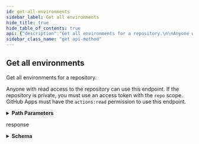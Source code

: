 ```yaml
---
id: get-all-environments
sidebar_label: Get all environments
hide_title: true
hide_table_of_contents: true
api: {"description":"Get all environments for a repository.\n\nAnyone with read access to the repository can use this endpoint. If the repository is private, you must use an access token with the `repo` scope. GitHub Apps must have the `actions:read` permission to use this endpoint.","externalDocs":{"description":"API method documentation","url":"https://docs.github.com/rest/reference/repos#get-all-environments"},"operationId":"repos/get-all-environments","parameters":[{"in":"path","name":"owner","required":true,"schema":{"type":"string"}},{"in":"path","name":"repo","required":true,"schema":{"type":"string"}}],"responses":{"200":{"content":{"application/json":{"examples":{"default":{"value":{"environments":[{"created_at":"2020-11-23T22:00:40.000Z","deployment_branch_policy":{"custom_branch_policies":true,"protected_branches":false},"html_url":"https://github.com/github/hello-world/deployments/activity_log?environments_filter=staging","id":161088068,"name":"staging","node_id":"MDExOkVudmlyb25tZW50MTYxMDg4MDY4","protection_rules":[{"id":3736,"node_id":"MDQ6R2F0ZTM3MzY=","type":"wait_timer","wait_timer":30},{"id":3755,"node_id":"MDQ6R2F0ZTM3NTU=","reviewers":[{"reviewer":{"avatar_url":"https://github.com/images/error/octocat_happy.gif","events_url":"https://api.github.com/users/octocat/events{/privacy}","followers_url":"https://api.github.com/users/octocat/followers","following_url":"https://api.github.com/users/octocat/following{/other_user}","gists_url":"https://api.github.com/users/octocat/gists{/gist_id}","gravatar_id":"","html_url":"https://github.com/octocat","id":1,"login":"octocat","node_id":"MDQ6VXNlcjE=","organizations_url":"https://api.github.com/users/octocat/orgs","received_events_url":"https://api.github.com/users/octocat/received_events","repos_url":"https://api.github.com/users/octocat/repos","site_admin":false,"starred_url":"https://api.github.com/users/octocat/starred{/owner}{/repo}","subscriptions_url":"https://api.github.com/users/octocat/subscriptions","type":"User","url":"https://api.github.com/users/octocat"},"type":"User"},{"reviewer":{"description":"A great team.","html_url":"https://github.com/orgs/github/teams/justice-league","id":1,"members_url":"https://api.github.com/teams/1/members{/member}","name":"Justice League","node_id":"MDQ6VGVhbTE=","permission":"admin","privacy":"closed","repositories_url":"https://api.github.com/teams/1/repos","slug":"justice-league","url":"https://api.github.com/teams/1"},"type":"Team"}],"type":"required_reviewers"},{"id":3756,"node_id":"MDQ6R2F0ZTM3NTY=","type":"branch_policy"}],"updated_at":"2020-11-23T22:00:40.000Z","url":"https://api.github.com/repos/github/hello-world/environments/staging"}],"total_count":1}}},"schema":{"properties":{"environments":{"items":{"description":"Details of a deployment environment","properties":{"created_at":{"description":"The time that the environment was created, in ISO 8601 format.","example":"2020-11-23T22:00:40.000Z","format":"date-time","type":"string"},"deployment_branch_policy":{"description":"The type of deployment branch policy for this environment. To allow all branches to deploy, set to `null`.","nullable":true,"properties":{"custom_branch_policies":{"description":"Whether only branches that match the specified name patterns can deploy to this environment.  If `custom_branch_policies` is `true`, `protected_branches` must be `false`; if `custom_branch_policies` is `false`, `protected_branches` must be `true`.","type":"boolean"},"protected_branches":{"description":"Whether only branches with branch protection rules can deploy to this environment. If `protected_branches` is `true`, `custom_branch_policies` must be `false`; if `protected_branches` is `false`, `custom_branch_policies` must be `true`.","type":"boolean"}},"required":["protected_branches","custom_branch_policies"],"type":"object"},"html_url":{"example":"https://github.com/github/hello-world/deployments/activity_log?environments_filter=staging","type":"string"},"id":{"description":"The id of the environment.","example":56780428,"type":"integer"},"name":{"description":"The name of the environment.","example":"staging","type":"string"},"node_id":{"example":"MDExOkVudmlyb25tZW50NTY3ODA0Mjg=","type":"string"},"protection_rules":{"items":{"anyOf":[{"properties":{"id":{"example":3515,"type":"integer"},"node_id":{"example":"MDQ6R2F0ZTM1MTU=","type":"string"},"type":{"example":"wait_timer","type":"string"},"wait_timer":{"description":"The amount of time to delay a job after the job is initially triggered. The time (in minutes) must be an integer between 0 and 43,200 (30 days).","example":30,"type":"integer"}},"required":["id","node_id","type"],"type":"object"},{"properties":{"id":{"example":3755,"type":"integer"},"node_id":{"example":"MDQ6R2F0ZTM3NTU=","type":"string"},"reviewers":{"description":"The people or teams that may approve jobs that reference the environment. You can list up to six users or teams as reviewers. The reviewers must have at least read access to the repository. Only one of the required reviewers needs to approve the job for it to proceed.","items":{"properties":{"reviewer":{"anyOf":[{"description":"Simple User","nullable":true,"properties":{"avatar_url":{"example":"https://github.com/images/error/octocat_happy.gif","format":"uri","type":"string"},"events_url":{"example":"https://api.github.com/users/octocat/events{/privacy}","type":"string"},"followers_url":{"example":"https://api.github.com/users/octocat/followers","format":"uri","type":"string"},"following_url":{"example":"https://api.github.com/users/octocat/following{/other_user}","type":"string"},"gists_url":{"example":"https://api.github.com/users/octocat/gists{/gist_id}","type":"string"},"gravatar_id":{"example":"41d064eb2195891e12d0413f63227ea7","nullable":true,"type":"string"},"html_url":{"example":"https://github.com/octocat","format":"uri","type":"string"},"id":{"example":1,"type":"integer"},"login":{"example":"octocat","type":"string"},"node_id":{"example":"MDQ6VXNlcjE=","type":"string"},"organizations_url":{"example":"https://api.github.com/users/octocat/orgs","format":"uri","type":"string"},"received_events_url":{"example":"https://api.github.com/users/octocat/received_events","format":"uri","type":"string"},"repos_url":{"example":"https://api.github.com/users/octocat/repos","format":"uri","type":"string"},"site_admin":{"type":"boolean"},"starred_at":{"example":"\"2020-07-09T00:17:55Z\"","type":"string"},"starred_url":{"example":"https://api.github.com/users/octocat/starred{/owner}{/repo}","type":"string"},"subscriptions_url":{"example":"https://api.github.com/users/octocat/subscriptions","format":"uri","type":"string"},"type":{"example":"User","type":"string"},"url":{"example":"https://api.github.com/users/octocat","format":"uri","type":"string"}},"required":["avatar_url","events_url","followers_url","following_url","gists_url","gravatar_id","html_url","id","node_id","login","organizations_url","received_events_url","repos_url","site_admin","starred_url","subscriptions_url","type","url"],"title":"Simple User","type":"object"},{"description":"Groups of organization members that gives permissions on specified repositories.","nullable":true,"properties":{"description":{"description":"Description of the team","example":"A great team.","nullable":true,"type":"string"},"html_url":{"example":"https://github.com/orgs/rails/teams/core","format":"uri","type":"string"},"id":{"description":"Unique identifier of the team","example":1,"type":"integer"},"ldap_dn":{"description":"Distinguished Name (DN) that team maps to within LDAP environment","example":"uid=example,ou=users,dc=github,dc=com","type":"string"},"members_url":{"example":"https://api.github.com/organizations/1/team/1/members{/member}","type":"string"},"name":{"description":"Name of the team","example":"Justice League","type":"string"},"node_id":{"example":"MDQ6VGVhbTE=","type":"string"},"permission":{"description":"Permission that the team will have for its repositories","example":"admin","type":"string"},"privacy":{"description":"The level of privacy this team should have","example":"closed","type":"string"},"repositories_url":{"example":"https://api.github.com/organizations/1/team/1/repos","format":"uri","type":"string"},"slug":{"example":"justice-league","type":"string"},"url":{"description":"URL for the team","example":"https://api.github.com/organizations/1/team/1","format":"uri","type":"string"}},"required":["id","node_id","url","members_url","name","description","permission","html_url","repositories_url","slug"],"title":"Team Simple","type":"object"}]},"type":{"description":"The type of reviewer. Must be one of: `User` or `Team`","enum":["User","Team"],"example":"User","type":"string"}},"type":"object"},"type":"array"},"type":{"example":"required_reviewers","type":"string"}},"required":["id","node_id","type"],"type":"object"},{"properties":{"id":{"example":3515,"type":"integer"},"node_id":{"example":"MDQ6R2F0ZTM1MTU=","type":"string"},"type":{"example":"branch_policy","type":"string"}},"required":["id","node_id","type"],"type":"object"}]},"type":"array"},"updated_at":{"description":"The time that the environment was last updated, in ISO 8601 format.","example":"2020-11-23T22:00:40.000Z","format":"date-time","type":"string"},"url":{"example":"https://api.github.com/repos/github/hello-world/environments/staging","type":"string"}},"required":["id","node_id","name","url","html_url","created_at","updated_at"],"title":"Environment","type":"object"},"type":"array"},"total_count":{"description":"The number of environments in this repository","example":5,"type":"integer"}},"type":"object"}}},"description":"response"}},"tags":["repos"],"x-github":{"category":"repos","enabledForGitHubApps":true,"githubCloudOnly":false,"previews":[],"subcategory":"environments"},"method":"get","path":"/repos/{owner}/{repo}/environments","servers":[{"url":"https://api.github.com"}],"info":{"contact":{"name":"Support","url":"https://support.github.com/contact"},"description":"GitHub's v3 REST API.","license":{"name":"MIT","url":"https://spdx.org/licenses/MIT"},"termsOfService":"https://docs.github.com/articles/github-terms-of-service","title":"GitHub v3 REST API","version":"1.1.4","x-apisguru-categories":["collaboration","developer_tools"],"x-logo":{"url":"https://twitter.com/github/profile_image?size=original"},"x-origin":[{"format":"openapi","url":"https://raw.githubusercontent.com/github/rest-api-description/main/descriptions/api.github.com/api.github.com.json","version":"3.0"}],"x-providerName":"github.com"},"postman":{"name":"Get all environments","description":{"content":"Get all environments for a repository.\n\nAnyone with read access to the repository can use this endpoint. If the repository is private, you must use an access token with the `repo` scope. GitHub Apps must have the `actions:read` permission to use this endpoint.","type":"text/plain"},"url":{"path":["repos",":owner",":repo","environments"],"host":["{{baseUrl}}"],"query":[],"variable":[{"disabled":false,"description":{"content":"(Required) ","type":"text/plain"},"type":"any","value":"","key":"owner"},{"disabled":false,"description":{"content":"(Required) ","type":"text/plain"},"type":"any","value":"","key":"repo"}]},"header":[{"key":"Accept","value":"application/json"}],"method":"GET"}}
sidebar_class_name: "get api-method"
---
```



## Get all environments



Get all environments for a repository.

Anyone with read access to the repository can use this endpoint. If the repository is private, you must use an access token with the `repo` scope. GitHub Apps must have the `actions:read` permission to use this endpoint.

<details style={{"marginBottom":"1rem"}}><summary style={{}}><strong>Path Parameters</strong></summary><div><ul><ParamsItem className={"paramsItem"} param={{"in":"path","name":"owner","required":true,"schema":{"type":"string"}}}></ParamsItem><ParamsItem className={"paramsItem"} param={{"in":"path","name":"repo","required":true,"schema":{"type":"string"}}}></ParamsItem></ul></div></details><div><ApiTabs><TabItem label={"200"} value={"200"}><div>

response

</div><div><details style={{}}><summary style={{"textAlign":"left"}}><strong>Schema</strong></summary><div style={{"textAlign":"left","marginLeft":"1rem"}}></div><ul style={{"marginLeft":"1rem"}}><SchemaItem collapsible={true} className={"schemaItem"}><details style={{}}><summary style={{}}><strong>environments</strong><span style={{"opacity":"0.6"}}> object[]</span></summary><div style={{"marginLeft":"1rem"}}><ul><SchemaItem collapsible={false} name={"created_at"} required={true} schemaDescription={"The time that the environment was created, in ISO 8601 format."} schemaName={"date-time"} qualifierMessage={undefined}></SchemaItem><SchemaItem collapsible={true} className={"schemaItem"}><details style={{}}><summary style={{}}><strong>deployment_branch_policy</strong><span style={{"opacity":"0.6"}}> object</span></summary><div style={{"marginLeft":"1rem"}}><div style={{"marginTop":".5rem","marginBottom":".5rem"}}>

The type of deployment branch policy for this environment. To allow all branches to deploy, set to `null`.

</div><ul><SchemaItem collapsible={false} name={"custom_branch_policies"} required={true} schemaDescription={"Whether only branches that match the specified name patterns can deploy to this environment.  If `custom_branch_policies` is `true`, `protected_branches` must be `false`; if `custom_branch_policies` is `false`, `protected_branches` must be `true`."} schemaName={"boolean"} qualifierMessage={undefined}></SchemaItem><SchemaItem collapsible={false} name={"protected_branches"} required={true} schemaDescription={"Whether only branches with branch protection rules can deploy to this environment. If `protected_branches` is `true`, `custom_branch_policies` must be `false`; if `protected_branches` is `false`, `custom_branch_policies` must be `true`."} schemaName={"boolean"} qualifierMessage={undefined}></SchemaItem></ul></div></details></SchemaItem><SchemaItem collapsible={false} name={"html_url"} required={true} schemaDescription={undefined} schemaName={"string"} qualifierMessage={undefined}></SchemaItem><SchemaItem collapsible={false} name={"id"} required={true} schemaDescription={"The id of the environment."} schemaName={"integer"} qualifierMessage={undefined}></SchemaItem><SchemaItem collapsible={false} name={"name"} required={true} schemaDescription={"The name of the environment."} schemaName={"string"} qualifierMessage={undefined}></SchemaItem><SchemaItem collapsible={false} name={"node_id"} required={true} schemaDescription={undefined} schemaName={"string"} qualifierMessage={undefined}></SchemaItem><SchemaItem collapsible={false} name={"protection_rules"} required={false} schemaDescription={undefined} schemaName={"undefined[]"} qualifierMessage={undefined}></SchemaItem><SchemaItem collapsible={false} name={"updated_at"} required={true} schemaDescription={"The time that the environment was last updated, in ISO 8601 format."} schemaName={"date-time"} qualifierMessage={undefined}></SchemaItem><SchemaItem collapsible={false} name={"url"} required={true} schemaDescription={undefined} schemaName={"string"} qualifierMessage={undefined}></SchemaItem></ul></div></details></SchemaItem><SchemaItem collapsible={false} name={"total_count"} required={false} schemaDescription={"The number of environments in this repository"} schemaName={"integer"} qualifierMessage={undefined}></SchemaItem></ul></details></div></TabItem></ApiTabs></div>
      